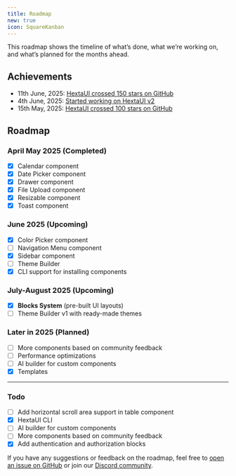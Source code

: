 ```yaml
---
title: Roadmap
new: true
icon: SquareKanban
---
```


This roadmap shows the timeline of what’s done, what we’re working on, and what’s planned for the months ahead.

## Achievements

- 11th June, 2025: [HextaUI crossed 150 stars on GitHub](https://x.com/preetsuthar17/status/1932629080563720675)
- 4th June, 2025: [Started working on HextaUI v2](https://github.com/preetsuthar17/HextaUI/pull/16)
- 15th May, 2025: [HextaUI crossed 100 stars on GitHub](https://x.com/preetsuthar17/status/1922992543052202380)

## Roadmap

### April May 2025 (Completed)

- [x] Calendar component
- [x] Date Picker component
- [x] Drawer component
- [x] File Upload component
- [x] Resizable component
- [x] Toast component

### June 2025 (Upcoming)

- [x] Color Picker component
- [ ] Navigation Menu component
- [x] Sidebar component
- [ ] Theme Builder
- [x] CLI support for installing components

### July-August 2025 (Upcoming)

- [x] **Blocks System** (pre-built UI layouts)
- [ ] Theme Builder v1 with ready-made themes

### Later in 2025 (Planned)

- [ ] More components based on community feedback
- [ ] Performance optimizations
- [ ] AI builder for custom components
- [x] Templates

---

### Todo

- [ ] Add horizontal scroll area support in table component
- [x] HextaUI CLI
- [ ] AI builder for custom components
- [ ] More components based on community feedback
- [x] Add authentication and authorization blocks

If you have any suggestions or feedback on the roadmap, feel free to [open an issue on GitHub](https://github.com/preetsuthar17/HextaUI) or join our [Discord community](https://discord.gg/hG4dkbMcZf).
